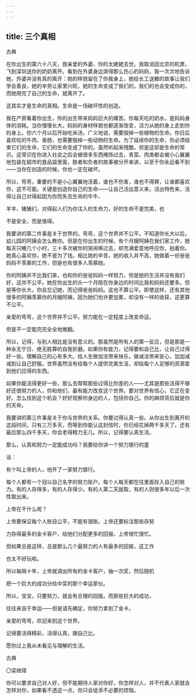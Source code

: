 ```yaml
---
---
---
```

title: 三个真相
---



古典

在你出生的第六十八天，我亲爱的外婆、你的太姥姥去世。我取消回北京的机票，飞到深圳送你的奶奶离开。看到在外婆身边哭得那么伤心的妈妈，我一次次地告诉她，外婆并没有真的离开：她的样貌留在了你我身上，她给长工送糖的故事让我们学会善良，她的辛劳让家里兴旺，她的生命变成了我们的，我们的也会变成你的，而她用完了自己的生命，就离开了。

这其实才是生命的真相。生命是一场破坏性的创造。

我在产房看着你出生，你的出生带来妈妈巨大的痛苦。你每天吃的奶水，是妈妈身体的消耗。当你慢慢长大，妈妈的身材样貌也都逐渐改变，活力从她的身上走到你的身上。你六个月以后开始吃米汤，广义地说，需要毁掉一些植物的生命。你日后喜欢吃的牛肉、香肠，也需要毁掉一些动物的生命。为了延续你的生命，你必须结束它们的生命，它们的生命变成了你的。虽然听起来残酷，但是这却是生命的常识。这常识在你进入社会之后会被很多东西掩饰过去，青菜、肉类都会被小心翼翼地包装在超市的食品袋里面，胜者和负者的故事被分开来讲，以至于你永远看不到——当你在创造的时候，你也一定在破坏。

所以，弯弯，重要的不是小心翼翼地活着，谁也不伤害，谁也不得罪，让谁都喜欢你，这不可能。关键是创造你自己的生命——让自己活出意义来，活出特色来，活得让自己对得起因为你而失去生命的牛牛、

羊羊、猪猪们，对得起人们为你注入的生命力，好的生命不是完美，也

不是安全，而是值得。

我要讲的第二件事是关于世界的。弯弯，这个世界并不公平。不知道你长大以后，幼儿园的阿姨会怎么教你。但是在你出生的时候，有个月嫂阿姨在我们家工作，她每天只睡几个小时，三十多次被你的哭闹唤过去，却充满爱意地呼应你，拍着你。她真心喜欢你，绝不是为了钱。相比她的辛苦，她的收入并不高，她做着一份爸爸妈妈不羡慕的工作，但是也有很多人羡慕她。

你的阿姨并不比我们笨，也和你的爸爸妈妈一样努力，但是她的生活并没有我们好，这并不公平。她在你出生的头一个月陪在你身边的时间比我和妈妈还要多。但是等你长大，你会忘记她，而记得爸爸妈妈。这也不算公平。即使这样，还有其他很多的阿姨羡慕你的月嫂阿姨，因为她们也许更加累，却没有一样的收获，这更算不公平。

亲爱的弯弯，这个世界并不公平。努力能在一定程度上改变命运，

但是不一定能完完全全地推翻。

所以，记得，与别人相比是没有意义的。那虽然是所有人的第一反应，但是那是一种永无宁日、绝无胜算的自我折磨。如果你有能力，记得要和自己比，让自己过得好一些。理解自己的心有多大。给人生做加法带来快乐，做减法带来安心，加加减减到让自己舒服。世界虽然没有给每个人提供完美生活，却给每个人足够的资源拿到他们应得的东西。

如果你能活得更好一些，那么去帮帮那些过得比你差的人——尤其是那些活得不够好还很努力的人，你和他们，最有能力改变这个世界。要对世界有信心，它正在变好。怎么找到这个机会？好好观察你身边的人，包括你自己。你的麻烦背后就是你的天命。

我要讲的第三件事是关于你与世界的关系。你要过得认真一些。从你出生到离开的这段时间，只有三万多天，而等到你能认这封信时，你已经花掉两千多天了。还有最后那么四千多天，你会老得精力无几。所以，记得要认真生活。

那么，认真和努力一定能成功吗？我要给你讲一个努力银行的童

话：

有个叫上帝的人，他开了一家努力银行。

每个人都有一个冠以自己名字的努力账户。每个人每天都在往里面存入自己的努力。有的人存得多，有的人存得少。有的人第二天就取，有的人则很多年以后一次性取出来。

上帝在干什么呢？

上帝要保证每个人账目公平，不能有错账。上帝还要标注那些存努

力存得最多的金卡客户，给他们分配更多的回报。上帝很忙很忙。

但如果总是这样，总是那么几个最努力的人有最多的回报，这工作

也太不好玩啦。

所以每隔十年，上帝就调出所有的金卡客户，抽一次奖，然后随机

把一个巨大的成功分给中奖的那个幸运家伙。

所以，宝宝，只要努力，就会有合理的回报。而那些巨大的成功，

往往来自于幸运——但是请先确定，你努力拿到了金卡。

亲爱的弯弯，欢迎来到这个世界。

记得要活得精彩，活得认真，跟自己比。

愿你过上我从未看见与理解的生活。

古典

〇梁继璋

你可以要求自己对人好，但不能期待人家对你好。你怎样对人，并不代表人家就会怎样对你，如果看不透这一点，你只会徒添不必要的烦恼。